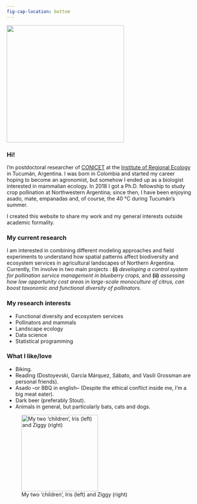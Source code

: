 ```yaml
---
fig-cap-location: bottom
---
```


![](photos/IMG_8708.jpg){fig-align="center" width="319"}

### Hi!

I'm postdoctoral researcher of [CONICET](https://www.conicet.gov.ar) at the [Institute of Regional Ecology](https://ier.conicet.gov.ar) in Tucumán, Argentina. I was born in Colombia and started my career hoping to become an agronomist, but somehow I ended up as a biologist interested in mammalian ecology. In 2018 I got a Ph.D. fellowship to study crop pollination at Northwestern Argentina; since then, I have been enjoying asado, mate, empanadas and, of course, the 40 °C during Tucumán's summer.

I created this website to share my work and my general interests outside academic formality.

### My current research

I am interested in combining different modeling approaches and field experiments to understand how spatial patterns affect biodiversity and ecosystem services in agricultural landscapes of Northern Argentina. Currently, I'm involve in two main projects : **(i)** *developing a control system for pollination service management in blueberry crops*, and **(ii)** *assessing how low opportunity cost areas in large-scale monoculture of citrus, can boost taxonomic and functional diversity of pollinators*. 


### My research interests

-   Functional diversity and ecosystem services
-   Pollinators and mammals
-   Landscape ecology
-   Data science 
-   Statistical programming

### What I like/love

-   Biking.
-   Reading (Dostoyevski, García Márquez, Sábato, and Vasili Grossman are personal friends).
-   Asado --or BBQ in english-- (Despite the ethical conflict inside me, I'm a big meat eater).
-   Dark beer (preferably Stout).
-   Animals in general, but particularly bats, cats and dogs.

![My two 'children', Iris (left) and Ziggy (right)](photos/IMG_1347.jpg){fig-align="center" width="208"}
